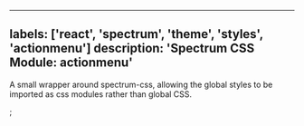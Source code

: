 

---
labels: ['react', 'spectrum', 'theme', 'styles', 'actionmenu']
description: 'Spectrum CSS Module: actionmenu'
---


A small wrapper around spectrum-css, allowing the global
styles to be imported as css modules rather than global CSS.

<CSSModulePreview styles={styles} />;

